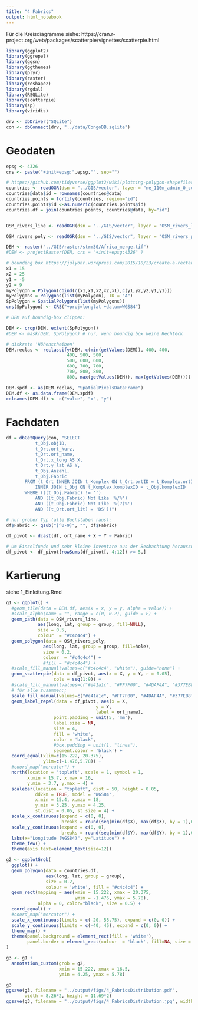 ```yaml
---
title: "4 Fabrics"
output: html_notebook
---
```


Für die Kreisdiagramme siehe: https://cran.r-project.org/web/packages/scatterpie/vignettes/scatterpie.html

```r
library(ggplot2)
library(ggrepel)
library(ggsn)
library(ggthemes)
library(plyr)
library(raster)
library(reshape2)
library(rgdal)
library(RSQLite)
library(scatterpie)
library(sp)
library(viridis)

drv <- dbDriver("SQLite")
con <- dbConnect(drv, "../data/CongoDB.sqlite")
```

# Geodaten

```r
epsg <- 4326
crs <- paste("+init=epsg:",epsg,"", sep="")

# https://github.com/tidyverse/ggplot2/wiki/plotting-polygon-shapefiles
countries <- readOGR(dsn = "../GIS/vector", layer = "ne_110m_admin_0_countries", verbose = FALSE)
countries@data$id = rownames(countries@data)
countries.points = fortify(countries, region="id")
countries.points$id <-as.numeric(countries.points$id)
countries.df = join(countries.points, countries@data, by="id")


OSM_rivers_line <- readOGR(dsn = "../GIS/vector", layer = "OSM_rivers_line", verbose = FALSE)

OSM_rivers_poly <- readOGR(dsn = "../GIS/vector", layer = "OSM_rivers_poly", verbose = FALSE)

DEM <- raster("../GIS/raster/strm30/Africa_merge.tif")
#DEM <- projectRaster(DEM, crs = "+init=epsg:4326" ) 

# bounding box https://julyonr.wordpress.com/2015/10/23/create-a-rectangle-spatialpolygonsdataframe-from-scratch/
x1 = 15
x2 = 25
y1 = -5
y2 = 9
myPolygon = Polygon(cbind(c(x1,x1,x2,x2,x1),c(y1,y2,y2,y1,y1)))
myPolygons = Polygons(list(myPolygon), ID = "A")
SpPolygon = SpatialPolygons(list(myPolygons))
crs(SpPolygon) <- CRS("+proj=longlat +datum=WGS84")

# DEM auf boundig-box clippen:

DEM <- crop(DEM, extent(SpPolygon))
#DEM <- mask(DEM, SpPolygon) # nur, wenn boundig box keine Rechteck

# diskrete 'Höhenscheiben'
DEM.reclas <- reclassify(DEM, c(min(getValues(DEM)), 400, 400,
                       400, 500, 500, 
                       500, 600, 600, 
                       600, 700, 700,
                       700, 800, 800, 
                       800, max(getValues(DEM)), max(getValues(DEM))))

DEM.spdf <- as(DEM.reclas, "SpatialPixelsDataFrame")
DEM.df <- as.data.frame(DEM.spdf)
colnames(DEM.df) <- c("value", "x", "y")
```

# Fachdaten

```r
df = dbGetQuery(con, "SELECT
           t_Obj.objID,
           t_Ort.ort_kurz,
           t_Ort.ort_name,
           t_Ort.x_long AS X, 
           t_Ort.y_lat AS Y, 
           t_Obj.Anzahl,
           t_Obj.Fabric
       FROM (t_Ort INNER JOIN t_Komplex ON t_Ort.ortID = t_Komplex.ortID)
           INNER JOIN t_Obj ON t_Komplex.komplexID = t_Obj.komplexID
       WHERE (((t_Obj.Fabric) != '')
           AND ((t_Obj.Fabric) Not Like '%/%')
           AND ((t_Obj.Fabric) Not Like '%(?)%')
           AND ((t_Ort.ort_lit) = 'DS'))")

# nur grober Typ (alle Buchstaben raus):
df$Fabric <- gsub("[^0-9]", "", df$Fabric)

df_pivot <- dcast(df, ort_name + X + Y ~ Fabric)

# Um Einzelfunde und sehr kleine Inventare aus der Beobachtung herauszuhalten wird eine Schwellwert von mind. 5 Stücken je Fpl. definiert. Alle Fpl. mit weniger Stücken werden entfernt:
df_pivot <- df_pivot[rowSums(df_pivot[, 4:12]) >= 5,]
```

# Kartierung

siehe 1_Einleitung.Rmd

```r
g1 <- ggplot() + 
  #geom_tile(data = DEM.df, aes(x = x, y = y, alpha = value)) + 
  #scale_alpha(name = "", range = c(0, 0.2), guide = F) + 
  geom_path(data = OSM_rivers_line, 
            aes(long, lat, group = group, fill=NULL),
            size = 0.5,   
            colour  = "#c4c4c4") + 
  geom_polygon(data = OSM_rivers_poly, 
              aes(long, lat, group = group, fill=hole),
              size = 0.2, 
              colour  = "#c4c4c4") +  
              #fill = "#c4c4c4") + 
  #scale_fill_manual(values=c("#c4c4c4", "white"), guide="none") + 
  geom_scatterpie(data = df_pivot, aes(x = X, y = Y, r = 0.05),
                  cols = seq(1:9)) + 
  #scale_fill_manual(values=c("#e41a1c", "#FF7F00", "#4DAF4A", "#377EB8", "#984EA3", "#999999", "#A65628", "#F781BF", "#FFFF33")) + 
  # für alle zusammen:;
  scale_fill_manual(values=c("#e41a1c", "#FF7F00", "#4DAF4A", "#377EB8", "#984EA3", "#999999", "#A65628", "#F781BF", "#FFFF33", "#c4c4c4", "white"), guide="none") + 
  geom_label_repel(data = df_pivot, aes(x = X, 
                                  y = Y, 
                                  label = ort_name), 
                  point.padding = unit(5, 'mm'),
                  label.size = NA, 
                  size = 4, 
                  fill = 'white', 
                  color = 'black',
                  #box.padding = unit(1, "lines"),
                  segment.color = 'black') + 
  coord_equal(xlim=c(15.222, 20.375),
              ylim=c(-1.476,5.78)) + 
  #coord_map("mercator") + 
  north(location = 'topleft', scale = 1, symbol = 1,
        x.min = 15.7, x.max = 16,
        y.min = 3.7, y.max = 4) + 
  scalebar(location = "topleft", dist = 50, height = 0.05,
           dd2km = TRUE, model = 'WGS84',           
           x.min = 15.4, x.max = 18,
           y.min = 3.25, y.max = 4.25, 
           st.dist = 0.05, st.size = 4) +
  scale_x_continuous(expand = c(0, 0),
                     breaks = round(seq(min(df$X), max(df$X), by = 1),0)) + 
  scale_y_continuous(expand = c(0, 0), 
                     breaks = round(seq(min(df$Y), max(df$Y), by = 1),0)) + 
  labs(x="Longitude (WGS84)", y="Latitude") + 
  theme_few() + 
  theme(axis.text=element_text(size=12))

g2 <- ggplotGrob(
  ggplot() + 
  geom_polygon(data = countries.df, 
               aes(long, lat, group = group),
               size = 0.2, 
               colour = 'white', fill = "#c4c4c4") + 
  geom_rect(mapping = aes(xmin = 15.222, xmax = 20.375, 
                          ymin = -1.476, ymax = 5.78), 
            alpha = 0, color="black", size = 0.5) + 
  coord_equal() + 
  #coord_map("mercator") + 
  scale_x_continuous(limits = c(-20, 55.75), expand = c(0, 0)) + 
  scale_y_continuous(limits = c(-40, 45), expand = c(0, 0)) + 
  theme_map() + 
  theme(panel.background = element_rect(fill = 'white'), 
        panel.border = element_rect(colour  = 'black', fill=NA, size = 1))
)

g3 <- g1 + 
  annotation_custom(grob = g2, 
                    xmin = 15.222, xmax = 16.5,
                    ymin = 4.25, ymax = 5.78)

g3
ggsave(g3, filename = "../output/figs/4_FabricsDistribution.pdf", 
       width = 8.26*2, height = 11.69*2)
ggsave(g3, filename = "../output/figs/4_FabricsDistribution.jpg", width = 8.26*2, height = 11.69*2, units = "in", dpi = 300)
```
